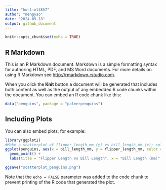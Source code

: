 ```yaml
---
title: "hw-1-mt3857"
author: "mengyao"
date: "2024-09-18"
output: github_document
---
```


```r
knitr::opts_chunk$set(echo = TRUE)
```

## R Markdown

This is an R Markdown document. Markdown is a simple formatting syntax for authoring HTML, PDF, and MS Word documents. For more details on using R Markdown see <http://rmarkdown.rstudio.com>.

When you click the **Knit** button a document will be generated that includes both content as well as the output of any embedded R code chunks within the document. You can embed an R code chunk like this:

```r
data("penguins", package = "palmerpenguins")

```

## Including Plots

You can also embed plots, for example:

```r
library(ggplot2)
#Make a scatterplot of flipper_length_mm (y) vs bill_length_mm (x); color points using the species variable (adding color = ... inside of aes in your ggplot code should help
ggplot(penguins, aes(x = bill_length_mm, y = flipper_length_mm, color = species)) +
  geom_point() +
  labs(title = "Flipper Length vs Bill Length", x = "Bill Length (mm)", y = "Flipper Length (mm)")

ggsave("scatterplot_penguins.png")

```

Note that the `echo = FALSE` parameter was added to the code chunk to prevent printing of the R code that generated the plot.
